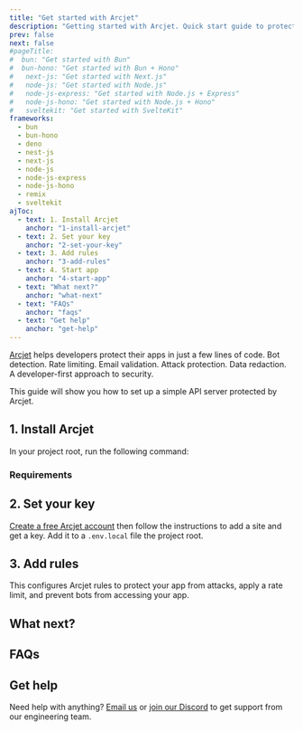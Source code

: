 ```yaml
---
title: "Get started with Arcjet"
description: "Getting started with Arcjet. Quick start guide to protect your app from attacks, apply a rate limit, and prevent bots from accessing your NestJS, Next.js, Node.js, Bun, or SvelteKit app."
prev: false
next: false
#pageTitle:
#  bun: "Get started with Bun"
#  bun-hono: "Get started with Bun + Hono"
#   next-js: "Get started with Next.js"
#   node-js: "Get started with Node.js"
#   node-js-express: "Get started with Node.js + Express"
#   node-js-hono: "Get started with Node.js + Hono"
#   sveltekit: "Get started with SvelteKit"
frameworks:
  - bun
  - bun-hono
  - deno
  - nest-js
  - next-js
  - node-js
  - node-js-express
  - node-js-hono
  - remix
  - sveltekit
ajToc:
  - text: 1. Install Arcjet
    anchor: "1-install-arcjet"
  - text: 2. Set your key
    anchor: "2-set-your-key"
  - text: 3. Add rules
    anchor: "3-add-rules"
  - text: 4. Start app
    anchor: "4-start-app"
  - text: "What next?"
    anchor: "what-next"
  - text: "FAQs"
    anchor: "faqs"
  - text: "Get help"
    anchor: "get-help"
---
```













[Arcjet](https://arcjet.com/) helps developers protect their apps in just a few
lines of code. Bot detection. Rate limiting. Email validation. Attack
protection. Data redaction. A developer-first approach to security.

This guide will show you how to set up a simple API server protected by Arcjet.

<FrameworkLinks client:load />

## 1. Install Arcjet

In your project root, run the following command:

<SlotByFramework client:load>
  <BunStep1 slot="bun" />
  <BunHonoStep1 slot="bun-hono" />
  <DenoStep1 slot="deno" />
  <NestJsStep1 slot="nest-js" />
  <NextJsStep1 slot="next-js" />
  <NodeJsStep1 slot="node-js" />
  <NodeJsExpressStep1 slot="node-js-express" />
  <NodeJsHonoStep1 slot="node-js-hono" />
  <emixStep1R slot="remix" />
  <SvelteKitStep1 slot="sveltekit" />
</SlotByFramework>

### Requirements

<SlotByFramework client:load>
  <BunRequirements slot="bun" />
  <BunHonoRequirements slot="bun-hono" />
  <DenoRequirements slot="deno" />
  <NestJsRequirements slot="nest-js" />
  <NextJsRequirements slot="next-js" />
  <NodeJsRequirements slot="node-js" />
  <NodeJsExpressRequirements slot="node-js-express" />
  <NodeJsHonoRequirements slot="node-js-hono" />
  <RemixRequirements slot="remix" />
  <SvelteKitRequirements slot="sveltekit" />
</SlotByFramework>

## 2. Set your key

[Create a free Arcjet account](https://app.arcjet.com) then follow the
instructions to add a site and get a key. Add it to a `.env.local` file the
project root.

<SlotByFramework client:load>
  <BunStep2 slot="bun" />
  <BunHonoStep2 slot="bun-hono" />
  <DenoStep2 slot="deno" />
  <NestJsStep2 slot="nest-js" />
  <NextJsStep2 slot="next-js" />
  <NodeJsStep2 slot="node-js" />
  <NodeJsExpressStep2 slot="node-js-express" />
  <NodeJsHonoStep2 slot="node-js-hono" />
  <RemixStep2 slot="remix" />
  <SvelteKitStep2 slot="sveltekit" />
</SlotByFramework>

## 3. Add rules

This configures Arcjet rules to protect your app from attacks, apply a rate
limit, and prevent bots from accessing your app.

<SlotByFramework client:load>
  <BunStep3 slot="bun" />
  <BunHonoStep3 slot="bun-hono" />
  <DenoStep3 slot="deno" />
  <NestJsStep3 slot="nest-js" />
  <NextJsStep3 slot="next-js" />
  <NodeJsStep3 slot="node-js" />
  <NodeJsExpressStep3 slot="node-js-express" />
  <NodeJsHonoStep3 slot="node-js-hono" />
  <RemixStep3 slot="remix" />
  <SvelteKitStep3 slot="sveltekit" />
</SlotByFramework>

<SlotByFramework client:load>
  <BunStep4 slot="bun" />
  <BunHonoStep4 slot="bun-hono" />
  <DenoStep4 slot="deno" />
  <NestJsStep4 slot="nest-js" />
  <NextJsStep4 slot="next-js" />
  <NodeJsStep4 slot="node-js" />
  <NodeJsExpressStep4 slot="node-js-express" />
  <NodeJsHonoStep4 slot="node-js-hono" />
  <RemixStep4 slot="remix" />
  <SvelteKitStep4 slot="sveltekit" />
</SlotByFramework>

## What next?

<SlotByFramework client:load>
  <Fragment slot="next-js">
    <LinkCard
      title="Protect your entire site from bots with middleware"
      href="/bot-protection/quick-start#3-add-bot-protection"
    />
  </Fragment>
</SlotByFramework>
<LinkCard
  title="Customize allowed bots"
  href="/bot-protection/identifying-bots"
/>
<LinkCard title="Learn how Arcjet works" href="/architecture" />
<LinkCard title="Set up tests for your rules" href="/testing" />

## FAQs

<FAQs />

## Get help

Need help with anything? [Email us](mailto:support@arcjet.com) or [join our
Discord](https://arcjet.com/discord) to get support from our engineering team.
